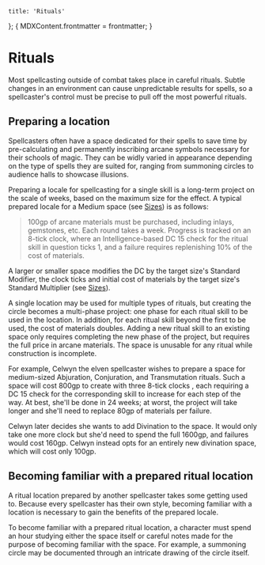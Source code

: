 
	title: 'Rituals'
};
{
	MDXContent.frontmatter = frontmatter;
}

# Rituals

Most spellcasting outside of combat takes place in careful rituals. Subtle
changes in an environment can cause unpredictable results for spells, so
a spellcaster's control must be precise to pull off the most powerful rituals.

## Preparing a location

Spellcasters often have a space dedicated for their spells to save time by
pre-calculating and permanently inscribing arcane symbols necessary for their
schools of magic. They can be widly varied in appearance depending on the type
of spells they are suited for, ranging from summoning circles to audience halls
to showcase illusions.

Preparing a locale for spellcasting for a single skill is a long-term project on
the scale of weeks, based on the maximum size for the effect. A typical prepared
locale for a Medium space (see [Sizes](/rules/basics#Sizes)) is as follows:

> <ClockSvg className="w-16 h-16 float-right mr-2 mb-2" currentTicks={0} totalTicks={8} />
> 100gp of arcane materials must be purchased, including inlays, gemstones, etc. Each round takes a week. Progress is tracked
> on an 8-tick clock, where an Intelligence-based DC 15 check for the ritual skill in question ticks 1, and a failure requires
> replenishing 10% of the cost of materials.

A larger or smaller space modifies the DC by the target size's Standard
Modifier, the clock ticks and initial cost of materials by the target size's
Standard Multiplier (see [Sizes](/rules/basics#Sizes)).

A single location may be used for multiple types of rituals, but creating the
circle becomes a multi-phase project: one phase for each ritual skill to be used
in the location. In addition, for each ritual skill beyond the first to be used,
the cost of materials doubles. Adding a new ritual skill to an existing space
only requires completing the new phase of the project, but requires the full
price in arcane materials. The space is unusable for any ritual while
construction is incomplete.

For example, Celwyn the elven spellcaster wishes to prepare a space for
medium-sized Abjuration, Conjuration, and Transmutation rituals. Such a space
will cost 800gp to create with three 8-tick clocks <ClockSvg className="w-em h-em inline-block m-2" currentTicks={0} totalTicks={8} /> <ClockSvg className="w-em h-em inline-block m-2" currentTicks={0} totalTicks={8} /> <ClockSvg className="w-em h-em inline-block m-2" currentTicks={0} totalTicks={8} />,
each requiring a DC 15 check for the corresponding skill to increase for each
step of the way. At best, she'll be done in 24 weeks; at worst, the project
will take longer and she'll need to replace 80gp of materials per failure.

Celwyn later decides she wants to add Divination to the space. It would only
take one more clock <ClockSvg className="w-em h-em inline-block m-2" currentTicks={0} totalTicks={8} />
but she'd need to spend the full 1600gp, and failures would cost 160gp. Celwyn
instead opts for an entirely new divination space, which will cost only 100gp.

## Becoming familiar with a prepared ritual location

A ritual location prepared by another spellcaster takes some getting used to.
Because every spellcaster has their own style, becoming familiar with a location
is necessary to gain the benefits of the prepared locale.

To become familiar with a prepared ritual location, a character must spend an
hour studying either the space itself or careful notes made for the purpose of
becoming familiar with the space. For example, a summoning circle may be
documented through an intricate drawing of the circle itself.
